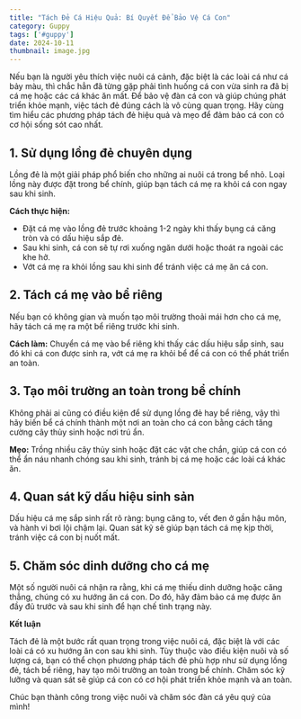 ```yaml
---
title: "Tách Đẻ Cá Hiệu Quả: Bí Quyết Để Bảo Vệ Cá Con"
category: Guppy
tags: ['#guppy']
date: 2024-10-11
thumbnail: image.jpg
---
```


Nếu bạn là người yêu thích việc nuôi cá cảnh, đặc biệt là các loài cá như cá bảy màu, thì chắc hẳn đã từng gặp phải tình huống cá con vừa sinh ra đã bị cá mẹ hoặc các cá khác ăn mất. Để bảo vệ đàn cá con và giúp chúng phát triển khỏe mạnh, việc tách đẻ đúng cách là vô cùng quan trọng. Hãy cùng tìm hiểu các phương pháp tách đẻ hiệu quả và mẹo để đảm bảo cá con có cơ hội sống sót cao nhất.

## 1. Sử dụng lồng đẻ chuyên dụng

Lồng đẻ là một giải pháp phổ biến cho những ai nuôi cá trong bể nhỏ. Loại lồng này được đặt trong bể chính, giúp bạn tách cá mẹ ra khỏi cá con ngay sau khi sinh.

**Cách thực hiện:**

- Đặt cá mẹ vào lồng đẻ trước khoảng 1-2 ngày khi thấy bụng cá căng tròn và có dấu hiệu sắp đẻ.
- Sau khi sinh, cá con sẽ tự rơi xuống ngăn dưới hoặc thoát ra ngoài các khe hở.
- Vớt cá mẹ ra khỏi lồng sau khi sinh để tránh việc cá mẹ ăn cá con.

## 2. Tách cá mẹ vào bể riêng

Nếu bạn có không gian và muốn tạo môi trường thoải mái hơn cho cá mẹ, hãy tách cá mẹ ra một bể riêng trước khi sinh.

**Cách làm:** Chuyển cá mẹ vào bể riêng khi thấy các dấu hiệu sắp sinh, sau đó khi cá con được sinh ra, vớt cá mẹ ra khỏi bể để cá con có thể phát triển an toàn.

## 3. Tạo môi trường an toàn trong bể chính

Không phải ai cũng có điều kiện để sử dụng lồng đẻ hay bể riêng, vậy thì hãy biến bể cá chính thành một nơi an toàn cho cá con bằng cách tăng cường cây thủy sinh hoặc nơi trú ẩn.

**Mẹo:** Trồng nhiều cây thủy sinh hoặc đặt các vật che chắn, giúp cá con có thể ẩn náu nhanh chóng sau khi sinh, tránh bị cá mẹ hoặc các loài cá khác ăn.

## 4. Quan sát kỹ dấu hiệu sinh sản

Dấu hiệu cá mẹ sắp sinh rất rõ ràng: bụng căng to, vết đen ở gần hậu môn, và hành vi bơi lội chậm lại. Quan sát kỹ sẽ giúp bạn tách cá mẹ kịp thời, tránh việc cá con bị nuốt mất.

## 5. Chăm sóc dinh dưỡng cho cá mẹ

Một số người nuôi cá nhận ra rằng, khi cá mẹ thiếu dinh dưỡng hoặc căng thẳng, chúng có xu hướng ăn cá con. Do đó, hãy đảm bảo cá mẹ được ăn đầy đủ trước và sau khi sinh để hạn chế tình trạng này.

**Kết luận**

Tách đẻ là một bước rất quan trọng trong việc nuôi cá, đặc biệt là với các loài cá có xu hướng ăn con sau khi sinh. Tùy thuộc vào điều kiện nuôi và số lượng cá, bạn có thể chọn phương pháp tách đẻ phù hợp như sử dụng lồng đẻ, tách bể riêng, hay tạo môi trường an toàn trong bể chính. Chăm sóc kỹ lưỡng và quan sát sẽ giúp cá con có cơ hội phát triển khỏe mạnh và an toàn.

Chúc bạn thành công trong việc nuôi và chăm sóc đàn cá yêu quý của mình!


